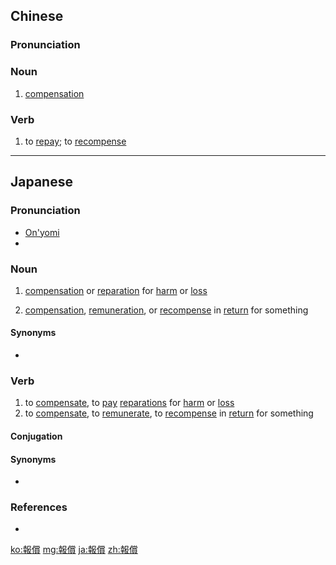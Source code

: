 {{also|报偿}}
==Chinese==
{{zh-forms|s=报偿}}

===Pronunciation===
{{zh-pron
|m=bàocháng
|mn=pò-siông
|cat=n,v
}}

===Noun===
{{zh-noun}}

# [[compensation]]

===Verb===
{{zh-verb}}

# to [[repay]]; to [[recompense]]

----

==Japanese==
{{ja-kanjitab|ほう|しょう|yomi=on}}

===Pronunciation===
* [[音読み|On'yomi]]
* {{IPA|lang=ja|/ho.o.sjo.o/|[ho̞ːɕʲo̞ː]}}

===Noun===
{{ja-noun|ほうしょう}}

# [[compensation]] or [[reparation]] for [[harm]] or [[loss]]
#: {{ja-usex|戦争の損害に対して'''報償'''を支払う|せんそう の そんがい に たいして '''ほうしょう''' を しはらう|to pay '''reparations''' for losses due to war}}
# [[compensation]], [[remuneration]], or [[recompense]] in [[return]] for something
#: {{ja-usex|苦労に対して'''報償'''を行う|くろう に たいして '''ほうしょう''' を おこなう|to give '''recompense''' for hard work}}

====Synonyms====
* {{sense|reparations}} {{ja-r|賠償|ばいしょう}}

===Verb===
{{ja-verb-suru|ほうしょう}}

# to [[compensate]], to [[pay]] [[reparation]]s for [[harm]] or [[loss]]
# to [[compensate]], to [[remunerate]], to [[recompense]] in [[return]] for something

====Conjugation====
{{ja-suru|ほうしょう}}

====Synonyms====
* {{sense|to make reparations}} {{ja-r|賠償|ばいしょう}}

===References===
* {{R:Shogakukan}}

[[ko:報償]]
[[mg:報償]]
[[ja:報償]]
[[zh:報償]]
